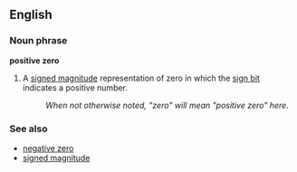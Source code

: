 ==English==

===Noun phrase===
'''positive zero'''

# {{computing}} A [[signed magnitude]] representation of zero in which the [[sign bit]] indicates a positive number.
#: ''When not otherwise noted, "zero" will mean "positive zero" here.''

===See also===
*[[negative zero]]
*[[signed magnitude]]